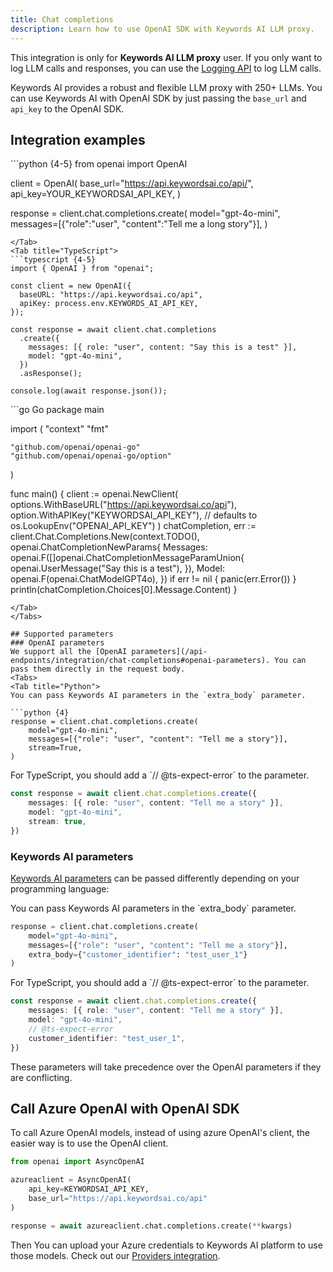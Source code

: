 ```yaml
---
title: Chat completions
description: Learn how to use OpenAI SDK with Keywords AI LLM proxy.
---
```


<Note> This integration is only for **Keywords AI LLM proxy** user. If you only want to log LLM calls and responses, you can use the [Logging API](/api-endpoints/integration/request-logging-endpoint) to log LLM calls. </Note>

Keywords AI provides a robust and flexible LLM proxy with 250+ LLMs. You can use Keywords AI with OpenAI SDK by just passing the `base_url` and `api_key` to the OpenAI SDK.

## Integration examples

<Tabs>

<Tab title="Python">
```python {4-5}
from openai import OpenAI

client = OpenAI(
    base_url="https://api.keywordsai.co/api/",
    api_key=YOUR_KEYWORDSAI_API_KEY,
)

response = client.chat.completions.create(
    model="gpt-4o-mini",
    messages=[{"role":"user", "content":"Tell me a long story"}],
)
```
</Tab>
<Tab title="TypeScript">
```typescript {4-5}
import { OpenAI } from "openai";

const client = new OpenAI({
  baseURL: "https://api.keywordsai.co/api",
  apiKey: process.env.KEYWORDS_AI_API_KEY,
});

const response = await client.chat.completions
  .create({
    messages: [{ role: "user", content: "Say this is a test" }],
    model: "gpt-4o-mini",
  })
  .asResponse();

console.log(await response.json());
```
</Tab>

<Tab title="Go">
```go Go
package main

import (
	"context"
	"fmt"

	"github.com/openai/openai-go"
	"github.com/openai/openai-go/option"
)

func main() {
	client := openai.NewClient(
    options.WithBaseURL("https://api.keywordsai.co/api"),
		option.WithAPIKey("KEYWORDSAI_API_KEY"), // defaults to os.LookupEnv("OPENAI_API_KEY")
	)
	chatCompletion, err := client.Chat.Completions.New(context.TODO(), openai.ChatCompletionNewParams{
		Messages: openai.F([]openai.ChatCompletionMessageParamUnion{
			 openai.UserMessage("Say this is a test"),
		}),
		Model: openai.F(openai.ChatModelGPT4o),
	})
	if err != nil {
		panic(err.Error())
	}
	println(chatCompletion.Choices[0].Message.Content)
}
```
</Tab>
</Tabs>

## Supported parameters
### OpenAI parameters
We support all the [OpenAI parameters](/api-endpoints/integration/chat-completions#openai-parameters). You can pass them directly in the request body.
<Tabs>
<Tab title="Python">
You can pass Keywords AI parameters in the `extra_body` parameter.

```python {4}
response = client.chat.completions.create(
    model="gpt-4o-mini",
    messages=[{"role": "user", "content": "Tell me a story"}],
    stream=True,
)
```
</Tab>

<Tab title="TypeScript">
For TypeScript, you should add a `// @ts-expect-error` to the parameter.

```typescript {4}
const response = await client.chat.completions.create({
    messages: [{ role: "user", content: "Tell me a story" }],
    model: "gpt-4o-mini",
    stream: true,
})
```
</Tab>
</Tabs>


### Keywords AI parameters
[Keywords AI parameters](/api-endpoints/integration/chat-completions#keywords-ai-parameters) can be passed differently depending on your programming language:

<Tabs>
<Tab title="Python">
You can pass Keywords AI parameters in the `extra_body` parameter.

```python {4}
response = client.chat.completions.create(
    model="gpt-4o-mini",
    messages=[{"role": "user", "content": "Tell me a story"}],
    extra_body={"customer_identifier": "test_user_1"}
)
```
</Tab>

<Tab title="TypeScript">
For TypeScript, you should add a `// @ts-expect-error` to the parameter.

```typescript {4-5}
const response = await client.chat.completions.create({
    messages: [{ role: "user", content: "Tell me a story" }],
    model: "gpt-4o-mini",
    // @ts-expect-error
    customer_identifier: "test_user_1",
})
```
</Tab>
</Tabs>

These parameters will take precedence over the OpenAI parameters if they are conflicting.

## Call Azure OpenAI with OpenAI SDK

To call Azure OpenAI models, instead of using azure OpenAI's client, the easier way is to use the OpenAI client.


```python
from openai import AsyncOpenAI

azureaclient = AsyncOpenAI(
    api_key=KEYWORDSAI_API_KEY,
    base_url="https://api.keywordsai.co/api"
)

response = await azureaclient.chat.completions.create(**kwargs)
```

Then You can upload your Azure credentials to Keywords AI platform to use those models. Check out our [Providers integration](https://platform.keywordsai.co/platform/api/providers).